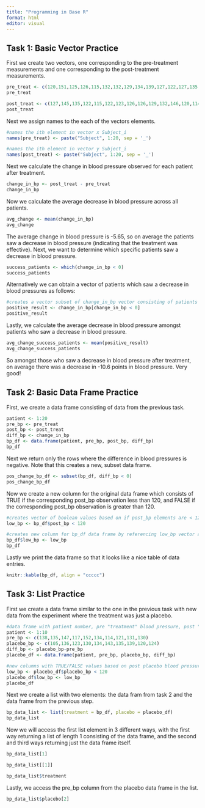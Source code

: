 ```yaml
---
title: "Programming in Base R"
format: html
editor: visual
---
```


## Task 1: Basic Vector Practice

First we create two vectors, one corresponding to the pre-treatment measurements and one corresponding to the post-treatment measurements.

```r
pre_treat <- c(120,151,125,126,115,132,132,129,134,139,127,122,127,135,133,128,147,138,140,132)
pre_treat

post_treat <- c(127,145,135,122,115,122,123,126,126,129,132,146,120,114,121,120,128,120,133,115)
post_treat
```

Next we assign names to the each of the vectors elements.

```r
#names the ith element in vector x Subject_i
names(pre_treat) <- paste("Subject", 1:20, sep = '_') 

#names the ith element in vector y Subject_i
names(post_treat) <- paste("Subject", 1:20, sep = '_') 
```

Next we calculate the change in blood pressure observed for each patient after treatment.

```r
change_in_bp <- post_treat - pre_treat
change_in_bp
```

Now we calculate the average decrease in blood pressure across all patients.

```r
avg_change <- mean(change_in_bp)
avg_change
```

The average change in blood pressure is -5.65, so on average the patients saw a decrease in blood pressure (indicating that the treatment was effective). Next, we want to determine which specific patients saw a decrease in blood pressure.

```r
success_patients <- which(change_in_bp < 0)
success_patients
```

Alternatively we can obtain a vector of patients which saw a decrease in blood pressures as follows:

```r
#creates a vector subset of change_in_bp vector consisting of patients that saw a positive change, i.e. decrease in bp
positive_result <- change_in_bp[change_in_bp < 0]
positive_result
```

Lastly, we calculate the average decrease in blood pressure amongst patients who saw a decrease in blood pressure.

```r
avg_change_success_patients <- mean(positive_result)
avg_change_success_patients
```

So amongst those who saw a decrease in blood pressure after treatment, on average there was a decrease in -10.6 points in blood pressure. Very good!

## Task 2: Basic Data Frame Practice

First, we create a data frame consisting of data from the previous task.

```r
patient <- 1:20
pre_bp <- pre_treat
post_bp <- post_treat
diff_bp <- change_in_bp
bp_df <- data.frame(patient, pre_bp, post_bp, diff_bp)
bp_df
```

Next we return only the rows where the difference in blood pressures is negative. Note that this creates a new, subset data frame.

```r
pos_change_bp_df <- subset(bp_df, diff_bp < 0)
pos_change_bp_df
```

Now we create a new column for the original data frame which consists of TRUE if the corresponding post_bp observation less than 120, and FALSE if the corresponding post_bp observation is greater than 120.

```r
#creates vector of boolean values based on if post_bp elements are < 120 or not
low_bp <- bp_df$post_bp < 120

#creates new column for bp_df data frame by referencing low_bp vector as a column
bp_df$low_bp <- low_bp
bp_df
```

Lastly we print the data frame so that it looks like a nice table of data entries. 

```r
knitr::kable(bp_df, align = "ccccc")
```

## Task 3: List Practice

First we create a data frame similar to the one in the previous task with new data from the experiment where the treatment was just a placebo. 

```r
#data frame with patient number, pre "treatment" blood pressure, post "treatment" blood pressure, and the difference in blood pressure
patient <- 1:10
pre_bp <- c(138,135,147,117,152,134,114,121,131,130)
placebo_bp <- c(105,136,123,130,134,143,135,139,120,124)
diff_bp <- placebo_bp-pre_bp
placebo_df <- data.frame(patient, pre_bp, placebo_bp, diff_bp)

#new columns with TRUE/FALSE values based on post placebo blood pressure
low_bp <- placebo_df$placebo_bp < 120
placebo_df$low_bp <- low_bp
placebo_df
```

Next we create a list with two elements: the data fram from task 2 and the data frame from the previous step.

```r
bp_data_list <- list(treatment = bp_df, placebo = placebo_df)
bp_data_list
```

Now we will access the first list element in 3 different ways, with the first way returning a list of length 1 consisting of the data frame, and the second and third ways returning just the data frame itself. 

```r
bp_data_list[1]
```
```r
bp_data_list[[1]]
```

```r
bp_data_list$treatment
```

Lastly, we access the pre_bp column from the placebo data frame in the list. 

```r
bp_data_list$placebo[2]
```

